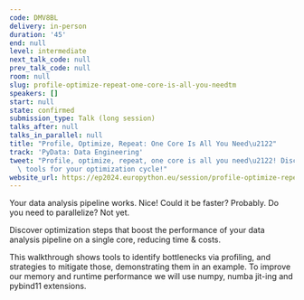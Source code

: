 ```yaml
---
code: DMV8BL
delivery: in-person
duration: '45'
end: null
level: intermediate
next_talk_code: null
prev_talk_code: null
room: null
slug: profile-optimize-repeat-one-core-is-all-you-needtm
speakers: []
start: null
state: confirmed
submission_type: Talk (long session)
talks_after: null
talks_in_parallel: null
title: "Profile, Optimize, Repeat: One Core Is All You Need\u2122"
track: 'PyData: Data Engineering'
tweet: "Profile, optimize, repeat, one core is all you need\u2122! Discover handy\
  \ tools for your optimization cycle!"
website_url: https://ep2024.europython.eu/session/profile-optimize-repeat-one-core-is-all-you-needtm
---
```


Your data analysis pipeline works. Nice!
Could it be faster? Probably.
Do you need to parallelize? Not yet.

Discover optimization steps that boost the performance of your data analysis pipeline on a single core, reducing time & costs.

This walkthrough shows tools to identify bottlenecks via profiling, and strategies to mitigate those, demonstrating them in an example. To improve our memory and runtime performance we will use numpy, numba jit-ing and pybind11 extensions.
